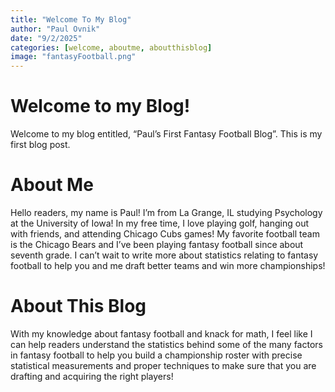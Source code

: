 ```yaml
---
title: "Welcome To My Blog"
author: "Paul Ovnik"
date: "9/2/2025"
categories: [welcome, aboutme, aboutthisblog]
image: "fantasyFootball.png"
---
```


# Welcome to my Blog! {#sec-welcome}

Welcome to my blog entitled, "Paul's First Fantasy Football Blog".
This is my first blog post. 

# About Me {#sec-aboutme}

Hello readers, my name is Paul! I'm from La Grange, IL studying Psychology at the University of Iowa! In my free time, I love playing golf, hanging out with friends, and attending Chicago Cubs games! My favorite football team is the Chicago Bears and I've been playing fantasy football since about seventh grade. I can't wait to write more about statistics relating to fantasy football to help you and me draft better teams and win more championships!

# About This Blog {#sec-aboutthisblog}

With my knowledge about fantasy football and knack for math, I feel like I can help readers understand the statistics behind some of the many factors in fantasy football to help you build a championship roster with precise statistical measurements and proper techniques to make sure that you are drafting and acquiring the right players! 

